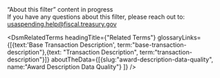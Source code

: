 
<div className="collapsible-sidebar--dsm-wrapper--text-header">“About this filter” content in progress</div>
<div className="collapsible-sidebar--dsm-wrapper--text-section"> 
    If you have any questions about this filter, please reach out to:
    <a href="mailto:usaspending.help@fiscal.treasury.gov?subject=About%20this%20Filter">
        usaspending.help@fiscal.treasury.gov
    </a>
</div>

<DsmRelatedTerms headingTitle={"Related Terms"} glossaryLinks={[{text:'Base Transaction Description', term:"base-transaction-description"},{text: "Transaction Description", term:"transaction-description"}]} aboutTheData={[{slug:"award-description-data-quality", name:"Award Description Data Quality"} ]} />